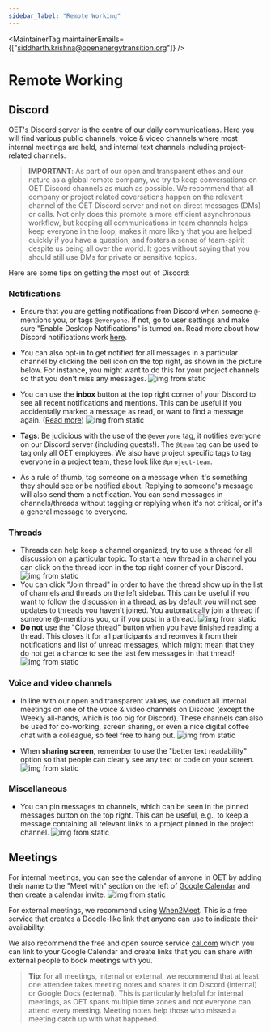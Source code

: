 ```yaml
---
sidebar_label: "Remote Working"
---
```



<MaintainerTag maintainerEmails={["siddharth.krishna@openenergytransition.org"]} />

# Remote Working

<ControlledDocBanner />

## Discord

OET's Discord server is the centre of our daily communications.
Here you will find various public channels, voice & video channels where most internal meetings are held, and internal text channels including project-related channels.

> **IMPORTANT**: As part of our open and transparent ethos and our nature as a global remote company, we try to keep conversations on OET Discord channels as much as possible. We recommend that all company or project related coversations happen on the relevant channel of the OET Discord server and not on direct messages (DMs) or calls. Not only does this promote a more efficient asynchronous workflow, but keeping all communications in team channels helps keep everyone in the loop, makes it more likely that you are helped quickly if you have a question, and fosters a sense of team-spirit despite us being all over the world. It goes without saying that you should still use DMs for private or sensitive topics.

Here are some tips on getting the most out of Discord:

### Notifications

- Ensure that you are getting notifications from Discord when someone `@`-mentions you, or tags `@everyone`. If not, go to user settings and make sure "Enable Desktop Notifications" is turned on. Read more about how Discord notifications work [here](https://support.discord.com/hc/en-us/sections/360007875151-Notifications).

- You can also opt-in to get notified for all messages in a particular channel by clicking the bell icon on the top right, as shown in the picture below. For instance, you might want to do this for your project channels so that you don't miss any messages.
    ![img from static](/img/discord_notifications.png)

- You can use the **inbox** button at the top right corner of your Discord to see all recent notifications and mentions. This can be useful if you accidentally marked a message as read, or want to find a message again. ([Read more](https://support.discord.com/hc/en-us/articles/360045027712-Inbox-FAQ))
    ![img from static](/img/discord_inbox.png)

- **Tags**: Be judicious with the use of the `@everyone` tag, it notifies everyone on our Discord server (including guests!). The `@team` tag can be used to tag only all OET employees. We also have project specific tags to tag everyone in a project team, these look like `@project-team`.

- As a rule of thumb, tag someone on a message when it's something they should see or be notified about. Replying to someone's message will also send them a notification. You can send messages in channels/threads without tagging or replying when it's not critical, or it's a general message to everyone.


### Threads

- Threads can help keep a channel organized, try to use a thread for all discussion on a particular topic. To start a new thread in a channel you can click on the thread icon in the top right corner of your Discord.
    ![img from static](/img/discord_create_new_thread.png)
- You can click "Join thread" in order to have the thread show up in the list of channels and threads on the left sidebar. This can be useful if you want to follow the discussion in a thread, as by default you will not see updates to threads you haven't joined. You automatically join a thread if someone @-mentions you, or if you post in a thread.
    ![img from static](/img/discord_join_thread.png)
- **Do not** use the "Close thread" button when you have finished reading a thread. This closes it for all participants and reomves it from their notifications and list of unread messages, which might mean that they do not get a chance to see the last few messages in that thread!
    ![img from static](/img/discord_close_thread.png)

### Voice and video channels

- In line with our open and transparent values, we conduct all internal meetings on one of the voice & video channels on Discord (except the Weekly all-hands, which is too big for Discord). These channels can also be used for co-working, screen sharing, or even a nice digital coffee chat with a colleague, so feel free to hang out.
    ![img from static](/img/discord_meeting_rooms.png)

- When **sharing screen**, remember to use the "better text readability" option so that people can clearly see any text or code on your screen.
    ![img from static](/img/discord_screen_share.png)

### Miscellaneous

- You can pin messages to channels, which can be seen in the pinned messages button on the top right. This can be useful, e.g., to keep a message containing all relevant links to a project pinned in the project channel.
    ![img from static](/img/discord_pinned_messages.png)

## Meetings

For internal meetings, you can see the calendar of anyone in OET by adding their name to the "Meet with" section on the left of [Google Calendar](https://calendar.google.com/) and then create a calendar invite.
    ![img from static](/img/calendar_meet_with.png)

For external meetings, we recommend using [When2Meet](https://www.when2meet.com/). This is a free service that creates a Doodle-like link that anyone can use to indicate their availability.

We also recommend the free and open source service [cal.com](https://cal.com/) which you can link to your Google Calendar and create links that you can share with external people to book meetings with you.

> **Tip**: for all meetings, internal or external, we recommend that at least one attendee takes meeting notes and shares it on Discord (internal) or Google Docs (external). This is particularly helpful for internal meetings, as OET spans multiple time zones and not everyone can attend every meeting. Meeting notes help those who missed a meeting catch up with what happened.
